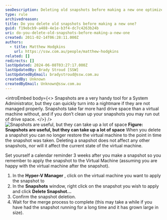 ```yaml
---
seoDescription: Deleting old snapshots before making a new one optimizes disk space and ensures efficient virtual machine management.
type: rule
archivedreason:
title: Do you delete old snapshots before making a new one?
guid: f19ebcb9-a488-4e1e-b3f4-dc7c4263b24b
uri: do-you-delete-old-snapshots-before-making-a-new-one
created: 2011-02-14T06:28:11.000Z
authors:
  - title: Matthew Hodgkins
    url: https://ssw.com.au/people/matthew-hodgkins
related: []
redirects: []
lastUpdated: 2024-06-08T03:27:17.000Z
lastUpdatedBy: Brady Stroud [SSW]
lastUpdatedByEmail: bradystroud@ssw.com.au
createdBy: Unknown
createdByEmail: Unknown@ssw.com.au
---
```


<introEmbed
  body={<>
Snapshots are a very handy tool for a System Administrator, but they can quickly turn into a nightmare if they are not managed properly. Snapshots take far more hard drive space than a virtual machine without, and if you don’t clean up your snapshots you may run out of drive space.
  </>}
/>
![Snapshots are useful, but they can take up a lot of space](/uploads/rules/do-you-delete-old-snapshots-before-making-a-new-one/snapshot-avhds.jpg)
**Figure: Snapshots are useful, but they can take up a lot of space**
When you delete a snapshot you can no longer restore the virtual machine to the point in time the snapshot was taken. Deleting a snapshot does not affect any other snapshots, nor will it affect the current state of the virtual machine.

Set yourself a calendar reminder 3 weeks after you make a snapshot so you remember to apply the snapshot to the Virtual Machine (assuming you are happy with the virtual machine after the snapshot).

1. In the **Hyper-V Manager** , click on the virtual machine you want to apply the snapshot to
2. In the **Snapshots** window, right click on the snapshot you wish to apply and click **Delete Snapshot…**
3. Confirm the snapshot deletion.
4. Wait for the merge process to complete (this may take a while if you have had the snapshot running for a long time and it has grown large in size).
